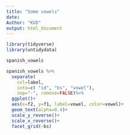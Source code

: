 ```yaml
---
title: "Some vowels"
date:
Author: "KVD"
output: html_document
---
```


```r
library(tidyverse)
library(untidydata)
```

```r
spanish_vowels

spanish_vowels %>%
  separate(
    col=label, 
    into=c( "id", "bs", "vowel"), 
    sep="-", remove=FALSE)%>%
  ggplot()+
  aes(x=f2, y=f1, label=vowel, color=vowel)+
  geom_text(alpha=0.4)+
  scale_y_reverse()+
  scale_x_reverse()+
  facet_grid(~bs)
```





